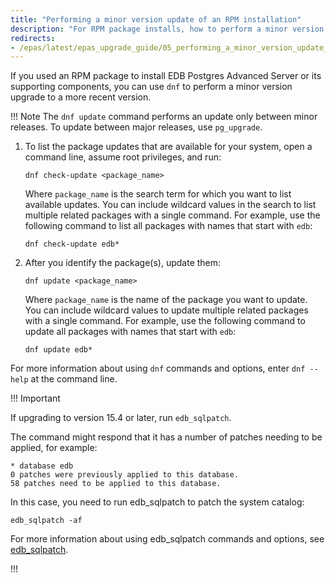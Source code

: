 ```yaml
---
title: "Performing a minor version update of an RPM installation"
description: "For RPM package installs, how to perform a minor version upgrade to a more recent version"
redirects:
- /epas/latest/epas_upgrade_guide/05_performing_a_minor_version_update_of_an_rpm_installation/
---
```


If you used an RPM package to install EDB Postgres Advanced Server or its supporting components, you can use `dnf` to perform a minor version upgrade to a more recent version.

!!! Note
    The `dnf update` command performs an update only between minor releases. To update between major releases, use `pg_upgrade`.

1.  To list the package updates that are available for your system, open a command line, assume root privileges, and run:

    ```shell
    dnf check-update <package_name>
    ```

    Where `package_name` is the search term for which you want to list available updates. You can include wildcard values in the search to list multiple related packages with a single command. For example, use the following command to list all packages with names that start with `edb`:

    ```shell
    dnf check-update edb*
    ```
    
1.  After you identify the package(s), update them:

    ```shell
    dnf update <package_name>
    ```

    Where `package_name` is the name of the package you want to update. You can include wildcard values to update multiple related packages with a single command. For example, use the following command to update all packages with names that start with `edb`:

    ```shell
    dnf update edb*
    ```

For more information about using `dnf` commands and options, enter `dnf --help` at the command line.

!!! Important
    
If upgrading to version 15.4  or later, run `edb_sqlpatch`.

The command might respond that it has a number of patches needing to be applied, for example:

```console
* database edb
0 patches were previously applied to this database.
58 patches need to be applied to this database.
```

In this case, you need to run edb_sqlpatch to patch the system catalog:

```shell
edb_sqlpatch -af
```

For more information about using edb_sqlpatch commands and options, see [edb_sqlpatch](/tools/edb_sqlpatch/).

!!!


